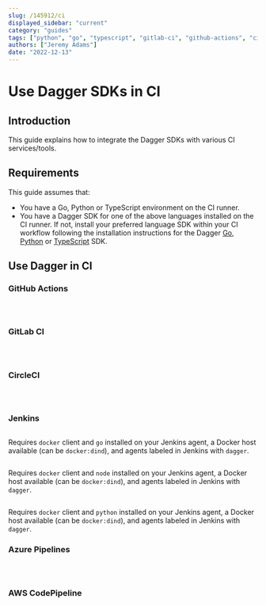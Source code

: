```yaml
---
slug: /145912/ci
displayed_sidebar: "current"
category: "guides"
tags: ["python", "go", "typescript", "gitlab-ci", "github-actions", "circle-ci", "jenkins"]
authors: ["Jeremy Adams"]
date: "2022-12-13"
---
```



# Use Dagger SDKs in CI

## Introduction

This guide explains how to integrate the Dagger SDKs with various CI services/tools.

## Requirements

This guide assumes that:

- You have a Go, Python or TypeScript environment on the CI runner.
- You have a Dagger SDK for one of the above languages installed on the CI runner. If not, install your preferred language SDK within your CI workflow following the installation instructions for the Dagger [Go](../sdk/go/371491-install.mdx), [Python](../sdk/python/866944-install.mdx) or [TypeScript](../sdk/typescript/835948-install.mdx) SDK.

## Use Dagger in CI

### GitHub Actions

<Tabs groupId="language">
<TabItem value="Go">

```yaml title=".github/workflows/dagger.yml" file=./snippets/ci/go/actions.yml
```

</TabItem>
<TabItem value="TypeScript">

```yaml title=".github/workflows/dagger.yaml" file=./snippets/ci/typescript/actions.yml
```

</TabItem>
<TabItem value="Python">

```yaml title=".github/workflows/dagger.yaml" file=./snippets/ci/python/actions.yml
```

</TabItem>
</Tabs>

### GitLab CI

<Tabs groupId="language">
<TabItem value="Go">

```yaml title=".gitlab-ci.yml" file=./snippets/ci/go/gitlab.yml
```

</TabItem>
<TabItem value="TypeScript">

```yaml title=".gitlab-ci.yml" file=./snippets/ci/typescript/gitlab.yml
```

</TabItem>
<TabItem value="Python">

```yaml title=".gitlab-ci.yml" file=./snippets/ci/python/gitlab.yml
```

</TabItem>
</Tabs>

### CircleCI

<Tabs groupId="language">
<TabItem value="Go">

```yaml title=".circleci/config.yml" file=./snippets/ci/go/circle.yml
```

</TabItem>
<TabItem value="TypeScript">

```yaml title=".circleci/config.yml" file=./snippets/ci/typescript/circle.yml
```

</TabItem>
<TabItem value="Python">

```yaml title=".circleci/config.yml" file=./snippets/ci/python/circle.yml
```

</TabItem>
</Tabs>

### Jenkins

<Tabs groupId="language">
<TabItem value="Go">

```groovy title="Jenkinsfile" file=./snippets/ci/go/Jenkinsfile
```

Requires `docker` client and `go` installed on your Jenkins agent, a Docker host available (can be `docker:dind`), and agents labeled in Jenkins with `dagger`.

</TabItem>
<TabItem value="TypeScript">

```groovy title="Jenkinsfile" file=./snippets/ci/typescript/Jenkinsfile
```

Requires `docker` client and `node` installed on your Jenkins agent, a Docker host available (can be `docker:dind`), and agents labeled in Jenkins with `dagger`.

</TabItem>
<TabItem value="Python">

```groovy title="Jenkinsfile" file=./snippets/ci/python/Jenkinsfile
```

Requires `docker` client and `python` installed on your Jenkins agent, a Docker host available (can be `docker:dind`), and agents labeled in Jenkins with `dagger`.

</TabItem>
</Tabs>

### Azure Pipelines

<Tabs groupId="language">
<TabItem value="Go">

```yaml title="azure-pipelines.yml" file=./snippets/ci/go/azure-pipelines.yml
```

</TabItem>
<TabItem value="TypeScript">

```yaml title="azure-pipelines.yml" file=./snippets/ci/typescript/azure-pipelines.yml
```

</TabItem>
<TabItem value="Python">

```yaml title="azure-pipelines.yml" file=./snippets/ci/python/azure-pipelines.yml
```

</TabItem>
</Tabs>

### AWS CodePipeline

<Tabs groupId="language">
<TabItem value="Go">

```yaml title="buildspec.yml" file=./snippets/ci/go/buildspec.yml
```

</TabItem>
<TabItem value="TypeScript">

```yaml title="buildspec.yml" file=./snippets/ci/typescript/buildspec.yml
```

</TabItem>
<TabItem value="Python">

```yaml title="buildspec.yml" file=./snippets/ci/python/buildspec.yml
```

</TabItem>
</Tabs>
